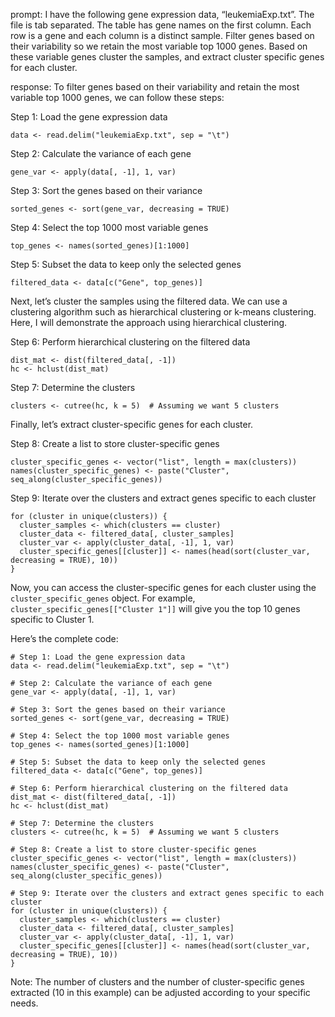 prompt:
I have the following gene expression data, "leukemiaExp.txt". The file is tab separated. The table has gene names on the first column. Each row is a gene and each column is a distinct sample. Filter genes based on their variability so we retain the most variable top 1000 genes. Based on these variable genes cluster the samples, and extract cluster specific genes for each cluster.

response:
To filter genes based on their variability and retain the most variable top 1000 genes, we can follow these steps:

Step 1: Load the gene expression data
```
data <- read.delim("leukemiaExp.txt", sep = "\t")
```

Step 2: Calculate the variance of each gene
```
gene_var <- apply(data[, -1], 1, var)
```

Step 3: Sort the genes based on their variance
```
sorted_genes <- sort(gene_var, decreasing = TRUE)
```

Step 4: Select the top 1000 most variable genes
```
top_genes <- names(sorted_genes)[1:1000]
```

Step 5: Subset the data to keep only the selected genes
```
filtered_data <- data[c("Gene", top_genes)]
```

Next, let's cluster the samples using the filtered data. We can use a clustering algorithm such as hierarchical clustering or k-means clustering. Here, I will demonstrate the approach using hierarchical clustering.

Step 6: Perform hierarchical clustering on the filtered data
```
dist_mat <- dist(filtered_data[, -1])
hc <- hclust(dist_mat)
```

Step 7: Determine the clusters
```
clusters <- cutree(hc, k = 5)  # Assuming we want 5 clusters
```

Finally, let's extract cluster-specific genes for each cluster.

Step 8: Create a list to store cluster-specific genes
```
cluster_specific_genes <- vector("list", length = max(clusters))
names(cluster_specific_genes) <- paste("Cluster", seq_along(cluster_specific_genes))
```

Step 9: Iterate over the clusters and extract genes specific to each cluster
```
for (cluster in unique(clusters)) {
  cluster_samples <- which(clusters == cluster)
  cluster_data <- filtered_data[, cluster_samples]
  cluster_var <- apply(cluster_data[, -1], 1, var)
  cluster_specific_genes[[cluster]] <- names(head(sort(cluster_var, decreasing = TRUE), 10))
}
```

Now, you can access the cluster-specific genes for each cluster using the `cluster_specific_genes` object. For example, `cluster_specific_genes[["Cluster 1"]]` will give you the top 10 genes specific to Cluster 1.

Here's the complete code:

```
# Step 1: Load the gene expression data
data <- read.delim("leukemiaExp.txt", sep = "\t")

# Step 2: Calculate the variance of each gene
gene_var <- apply(data[, -1], 1, var)

# Step 3: Sort the genes based on their variance
sorted_genes <- sort(gene_var, decreasing = TRUE)

# Step 4: Select the top 1000 most variable genes
top_genes <- names(sorted_genes)[1:1000]

# Step 5: Subset the data to keep only the selected genes
filtered_data <- data[c("Gene", top_genes)]

# Step 6: Perform hierarchical clustering on the filtered data
dist_mat <- dist(filtered_data[, -1])
hc <- hclust(dist_mat)

# Step 7: Determine the clusters
clusters <- cutree(hc, k = 5)  # Assuming we want 5 clusters

# Step 8: Create a list to store cluster-specific genes
cluster_specific_genes <- vector("list", length = max(clusters))
names(cluster_specific_genes) <- paste("Cluster", seq_along(cluster_specific_genes))

# Step 9: Iterate over the clusters and extract genes specific to each cluster
for (cluster in unique(clusters)) {
  cluster_samples <- which(clusters == cluster)
  cluster_data <- filtered_data[, cluster_samples]
  cluster_var <- apply(cluster_data[, -1], 1, var)
  cluster_specific_genes[[cluster]] <- names(head(sort(cluster_var, decreasing = TRUE), 10))
}
```

Note: The number of clusters and the number of cluster-specific genes extracted (10 in this example) can be adjusted according to your specific needs.
